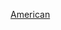 {{Year by category
|m=2
|c=0
|d=1
|y=6
|cat=美國動力運動
|subcat=2016年美國體育
|parent=各年份美國動力運動‎
|sortkey=動力運動
}}
{{Cat main|美國動力運動}}

[[Category:2016年動力運動|American]]
